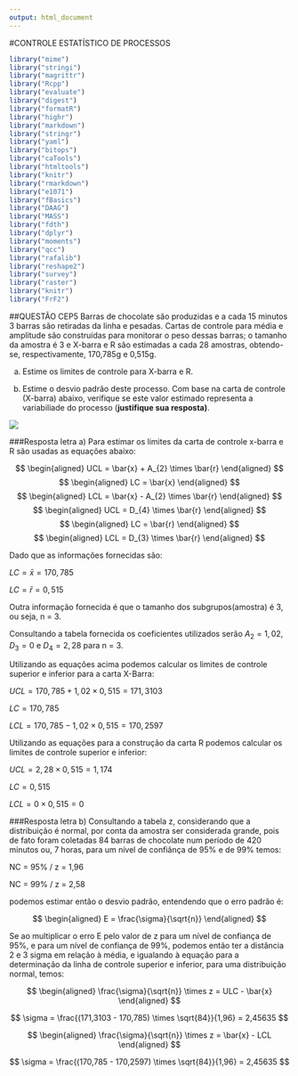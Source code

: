 ```yaml
---
output: html_document
---
```

#CONTROLE ESTATÍSTICO DE PROCESSOS
```r
library("mime")
library("stringi")
library("magrittr") 
library("Rcpp")
library("evaluate")
library("digest")
library("formatR")
library("highr")
library("markdown")
library("stringr")
library("yaml")
library("bitops")
library("caTools")
library("htmltools")
library("knitr")
library("rmarkdown")
library("e1071")
library("fBasics")
library("DAAG")
library("MASS")
library("fdth")
library("dplyr")
library("moments")
library("qcc")
library("rafalib")
library("reshape2")
library("survey")
library("raster")
library("knitr")
library("FrF2")
```

##QUESTÃO CEP5
Barras de chocolate são produzidas e a cada 15 minutos 3 barras são retiradas da linha e pesadas. Cartas de controle para média e amplitude são construídas para monitorar o peso dessas barras; o tamanho da amostra é 3 e X-barra e R são estimadas a cada 28 amostras, obtendo-se, respectivamente, 170,785g e 0,515g.

a) Estime os limites de controle para X-barra e R.

b) Estime o desvio padrão deste processo. Com base na carta de controle (X-barra) abaixo, verifique se este valor estimado representa a variabiliade do processo (**justifique sua resposta)**.

![](CEP5.JPG)

###Resposta letra a)
Para estimar os limites da carta de controle x-barra e R são usadas as equações abaixo:

$$
\begin{aligned}
UCL = \bar{x} + A_{2} \times \bar{r}
\end{aligned}
$$
$$
\begin{aligned}
LC = \bar{x}
\end{aligned}
$$
$$
\begin{aligned}
LCL = \bar{x} - A_{2} \times \bar{r}
\end{aligned}
$$
$$
\begin{aligned}
UCL = D_{4} \times \bar{r}
\end{aligned}
$$
$$
\begin{aligned}
LC = \bar{r}
\end{aligned}
$$
$$
\begin{aligned}
LCL = D_{3} \times \bar{r}
\end{aligned}
$$

Dado que as informações fornecidas são:

$LC = \bar{x} = 170,785$

$LC = \bar{r} = 0,515$

Outra informação fornecida é que o tamanho dos subgrupos(amostra) é 3, ou seja, n = 3. 

Consultando a tabela fornecida os coeficientes utilizados serão $A_{2} = 1,02$, $D_{3} = 0$ e $D_{4} = 2,28$ para n = 3.

Utilizando as equações acima podemos calcular os limites de controle superior e inferior para a carta X-Barra:

$UCL = 170,785 + 1,02 \times 0,515 = 171,3103$

$LC = 170,785$

$LCL = 170,785 - 1,02 \times 0,515 = 170,2597$

Utilizando as equações para a construção da carta R podemos calcular os limites de controle superior e inferior:

$UCL = 2,28 \times 0,515 = 1,174$

$LC = 0,515$

$LCL = 0 \times 0,515 = 0$

###Resposta letra b)
Consultando a tabela z, considerando que a distribuição é normal, por conta da amostra ser considerada grande, pois de fato foram coletadas 84 barras de chocolate num período de 420 minutos ou, 7 horas, para um nível de confiânça de 95% e de 99% temos:

NC = 95% / z = 1,96

NC = 99% / z = 2,58

podemos estimar então o desvio padrão, entendendo que o erro padrão é:

$$
\begin{aligned}
E = \frac{\sigma}{\sqrt{n}}
\end{aligned}
$$

Se ao multiplicar o erro E pelo valor de z para um nível de confiança de 95%, e para um nível de confiança de 99%, podemos então ter a distância 2 e 3 sigma em relação à média, e igualando à equação para a determinação da linha de controle superior e inferior, para uma distribuição normal, temos:

$$
\begin{aligned}
\frac{\sigma}{\sqrt{n}} \times z = ULC - \bar{x} 
\end{aligned}
$$

$$
\sigma = \frac{(171,3103 - 170,785) \times \sqrt{84}}{1,96} = 2,45635
$$

$$
\begin{aligned}
\frac{\sigma}{\sqrt{n}} \times z = \bar{x} - LCL 
\end{aligned}
$$

$$
\sigma = \frac{(170,785 - 170,2597) \times \sqrt{84}}{1,96} = 2,45635
$$
